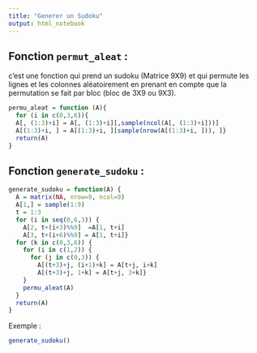 ```yaml
---
title: "Generer un Sudoku"
output: html_notebook
---
```

## Fonction `permut_aleat` :
c'est une fonction qui prend un sudoku (Matrice 9X9) et qui permute les lignes et les colonnes aléatoirement en prenant en compte que la permutation se fait par bloc (bloc de 3X9 ou 9X3).

```r
permu_aleat = function (A){
  for (i in c(0,3,6)){
  A[, (1:3)+i] = A[, (1:3)+i][,sample(ncol(A[, (1:3)+i]))]
  A[(1:3)+i, ] = A[(1:3)+i, ][sample(nrow(A[(1:3)+i, ])), ]}
  return(A)
}
```

## Fonction `generate_sudoku` :

```r
generate_sudoku = function(A) {
  A = matrix(NA, nrow=9, ncol=9)
  A[1,] = sample(1:9)
  t = 1:3
  for (i in seq(0,6,3)) {
    A[2, t+(i+3)%%9]  =A[1, t+i]
    A[3, t+(i+6)%%9] = A[1, t+i]}
  for (k in c(0,3,6)) {
    for (i in c(1,2)) {
      for (j in c(0,3)) {
        A[(t+3)+j, (i+1)+k] = A[t+j, i+k]
        A[(t+3)+j, 1+k] = A[t+j, 3+k]}
    }
    permu_aleat(A)
  }
  return(A)
}
```

Exemple :
```r
generate_sudoku()
```
